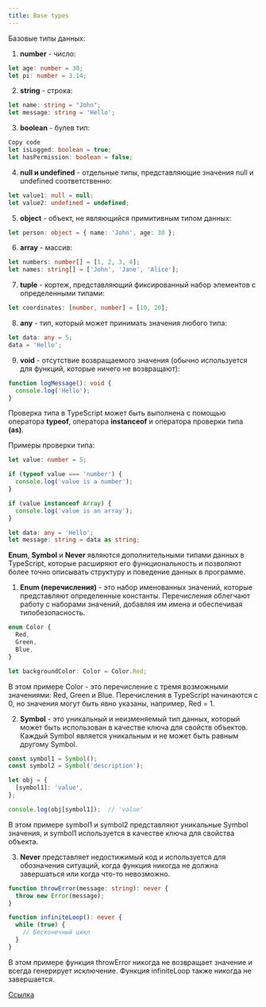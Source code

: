 ```yaml
---
title: Base types
---
```


Базовые типы данных:

1. **number** - число:

```typescript
let age: number = 30;
let pi: number = 3.14;
```

2. **string** - строка:

```typescript
let name: string = "John";
let message: string = 'Hello';
```

3. **boolean** - булев тип:

```typescript
Copy code
let isLogged: boolean = true;
let hasPermission: boolean = false;
```

4. **null и undefined** - отдельные типы, представляющие значения null и undefined соответственно:

```typescript
let value1: null = null;
let value2: undefined = undefined;
```

5. **object** - объект, не являющийся примитивным типом данных:

```typescript
let person: object = { name: 'John', age: 30 };
```

6. **array** - массив:

```typescript
let numbers: number[] = [1, 2, 3, 4];
let names: string[] = ['John', 'Jane', 'Alice'];
```

7. **tuple** - кортеж, представляющий фиксированный набор элементов с определенными типами:

```typescript
let coordinates: [number, number] = [10, 20];
```

8. **any** - тип, который может принимать значения любого типа:

```typescript
let data: any = 5;
data = 'Hello';
```

9. **void** - отсутствие возвращаемого значения (обычно используется для функций, которые ничего не возвращают):

```typescript
function logMessage(): void {
  console.log('Hello');
}
```

Проверка типа в TypeScript может быть выполнена с помощью оператора **typeof**, оператора **instanceof** и оператора проверки типа **(as)**.

Примеры проверки типа:

```typescript
let value: number = 5;

if (typeof value === 'number') {
  console.log('value is a number');
}

if (value instanceof Array) {
  console.log('value is an array');
}

let data: any = 'Hello';
let message: string = data as string;
```

**Enum**, **Symbol** и **Never** являются дополнительными типами данных в TypeScript, которые расширяют его функциональность и позволяют более точно описывать структуру и поведение данных в программе.

1. **Enum (перечисления)** - это набор именованных значений, которые представляют определенные константы. Перечисления облегчают работу с наборами значений, добавляя им имена и обеспечивая типобезопасность.

```typescript
enum Color {
  Red,
  Green,
  Blue,
}

let backgroundColor: Color = Color.Red;
```

В этом примере Color - это перечисление с тремя возможными значениями: Red, Green и Blue. Перечисления в TypeScript начинаются с 0, но значения могут быть явно указаны, например, Red = 1.

2. **Symbol** - это уникальный и неизменяемый тип данных, который может быть использован в качестве ключа для свойств объектов. Каждый Symbol является уникальным и не может быть равным другому Symbol.

```typescript
const symbol1 = Symbol();
const symbol2 = Symbol('description');

let obj = {
  [symbol1]: 'value',
};

console.log(obj[symbol1]);  // 'value'
```

В этом примере symbol1 и symbol2 представляют уникальные Symbol значения, и symbol1 используется в качестве ключа для свойства объекта.

3. **Never** представляет недостижимый код и используется для обозначения ситуаций, когда функция никогда не должна завершаться или когда что-то невозможно.

```typescript
function throwError(message: string): never {
  throw new Error(message);
}

function infiniteLoop(): never {
  while (true) {
    // Бесконечный цикл
  }
}
```

В этом примере функция throwError никогда не возвращает значение и всегда генерирует исключение. Функция infiniteLoop также никогда не завершается.

[Ссылка](https://metanit.com/web/typescript/2.5.php)